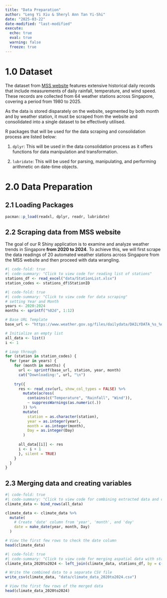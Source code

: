 ```yaml
---
title: "Data Preparation"
author: "Leng Yi Xiu & Sheryl Ann Tan Yi-Shi"
date: "2025-03-22"
date-modified: "last-modified"
execute: 
  echo: true
  eval: true
  warning: false
  freeze: true
---
```


# 1.0 Dataset

The dataset from [MSS website](https://www.weather.gov.sg/climate-historical-daily/) features extensive historical daily records that include measurements of daily rainfall, temperature, and wind speed. These records are collected from 64 weather stations across Singapore, covering a period from 1980 to 2025.

As the data is stored disparately on the website, segmented by both month and by weather station, it must be scraped from the website and consolidated into a single dataset to be effectively utilised.

R packages that will be used for the data scraping and consolidation process are listed below:

1.  `dplyr`: This will be used in the data consolidation process as it offers functions for data manipulation and transformation.

2.  `lubridate`: This will be used for parsing, manipulating, and performing arithmetic on date-time objects.

# 2.0 Data Preparation

## 2.1 Loading Packages

```r
pacman::p_load(readxl, dplyr, readr, lubridate)
```

## 2.2 Scraping data from MSS website

The goal of our R Shiny application is to examine and analyze weather trends in Singapore **from 2020 to 2024**. To achieve this, we will first scrape the data readings of 20 automated weather stations across Singapore from the MSS website and then proceed with data wrangling.

```r
#| code-fold: true
#| code-summary: "Click to view code for reading list of stations"
stations_df <- read_excel("data/StationList.xlsx")  
station_codes <- stations_df$StationID  
```

```r
#| code-fold: true
#| code-summary: "Click to view code for data scraping"
# setting Year and Month
years <- 2020:2024
months <- sprintf("%02d", 1:12)

# Base URL Template
base_url <- "https://www.weather.gov.sg/files/dailydata/DAILYDATA_%s_%d%s.csv"

# Initialize an empty list
all_data <- list()
i <- 1

# Loop through 
for (station in station_codes) {
  for (year in years) {
    for (month in months) {
      url <- sprintf(base_url, station, year, month)
      cat("Downloading:", url, "\n")
    
    try({
      res <- read_csv(url, show_col_types = FALSE) %>%
        mutate(across(
          contains(c("Temperature", "Rainfall", "Wind")),
          ~ suppressWarnings(as.numeric(.))
        )) %>%
        mutate(
          station = as.character(station),
          year = as.integer(year),
          month = as.integer(month),
          Day = as.integer(Day)
        )
  
      all_data[[i]] <- res
      i <- i + 1
      }, silent = TRUE)
    }
  }
}
```

## 2.3 Merging data and creating variables

```r
#| code-fold: true
#| code-summary: "Click to view code for combining extracted data and creating date column"
climate_data <- bind_rows(all_data)

climate_data <- climate_data %>%
  mutate(
    # Create 'date' column from 'year', 'month', and 'day'
    date = make_date(year, month, Day)
  )

# View the first few rows to check the date column
head(climate_data)
```

```r
#| code-fold: true
#| code-summary: "Click to view code for merging aspatial data with station coordinates"
climate_data_2020to2024 <- left_join(climate_data, stations_df, by = c("Station" = "StationName"))

# Write the combined data to a separate CSV file
write_csv(climate_data, "data/climate_data_2020to2024.csv")

# View the first few rows of the merged data
head(climate_data_2020to2024)
```
